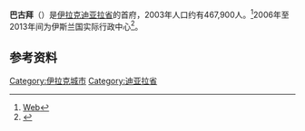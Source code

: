 '''巴古拜'''（{{rtl-lang|ar|بعقوبة}}）是[[伊拉克|伊拉克]][[迪亚拉省|迪亚拉省]]的首府，2003年人口约有467,900人。<ref>[http://hhcom1.co.cc/english/Diyala.html Web<!-- Bot generated title -->]{{dead link|date=2017年12月 |bot=InternetArchiveBot |fix-attempted=yes }}</ref>2006年至2013年间为伊斯兰国实际行政中心<ref name=baqubah,capital>{{cite web| url= http://www.1-20infantry.org/5-20pages/oif06-07.htm| script-title= en:TASK FORCE 5-20 INFANTRY REGIMENT OPERATION IRAQI FREEDOM 06-07 (under section ‘A Commander’s Perspective’)| publisher= US Army 5th Battalion, 20th Infantry Regiment| accessdate= 23 January 2015| archiveurl= https://web.archive.org/web/20081118195615/http://www.1-20infantry.org/5-20pages/oif06-07.htm| archivedate= 2008-11-18| deadurl= yes}}</ref>。
{{Location map|Iraq|float=right|label=巴古拜
|lat_deg=33|lat_min=45|lat_sec=
|lon_deg=44|lon_min=38|lon_sec=
|position=right|caption=巴古拜的位置|width=200}}

==参考资料==
{{reflist}}

{{DEFAULTSORT: Baqubah}}
[[Category:伊拉克城市|Category:伊拉克城市]]
[[Category:迪亚拉省|Category:迪亚拉省]]